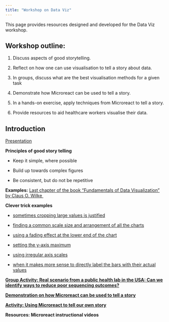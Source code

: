 ```yaml
---
title: "Workshop on Data Viz"
---
```


This page provides resources designed and developed for the Data Viz workshop.

## **Workshop outline:**

1.  Discuss aspects of good storytelling. 

2.  Reflect on how one can use visualisation to tell a story about data.

3.  In groups, discuss what are the best visualisation methods for a given task

4.  Demonstrate how Microreact can be used to tell a story.

5.  In a hands-on exercise, apply techniques from Microreact to tell a story. 

6.  Provide resources to aid healthcare workers visualise their data.

## **Introduction**

[Presentation](presentations/Telling%20a%20story%20and%20making%20a%20point.pdf)

**Principles of good story telling**

-   Keep it simple, where possible

-   Build up towards complex figures

-   Be consistent, but do not be repetitive

**Examples:** [Last chapter of the book "Fundamentals of Data Visualization" by Claus O. Wilke ](https://clauswilke.com/dataviz/telling-a-story.html)

**Clever trick examples**

-   [sometimes cropping large values is justified](https://www.visualisingdata.com/2017/01/little-visualisation-design-part-32/)

-   [finding a common scale size and arrangement of all the charts](https://visualisingdata.com/2016/05/little-visualisation-design-part-16/)

-   [using a fading effect at the lower end of the chart](https://www.visualisingdata.com/2016/03/the-little-of-visualisation-design-part-5/)

-   [setting the y-axis maximum](https://www.visualisingdata.com/2016/03/the-little-of-visualisation-design-part-2/)

-   [using irregular axis scales](https://www.visualisingdata.com/2019/06/the-little-of-visualisation-design-part-64/)

-   [when it makes more sense to directly label the bars with their actual values](https://www.visualisingdata.com/2019/12/the-little-of-visualisation-design-part-69/)

[**Group Activity: Real scenario from a public health lab in the USA: Can we identify ways to reduce poor sequencing outcomes?**](dataviz_groupactivity.qmd)

[**Demonstration on how Microreact can be used to tell a story**](dataviz_microreact_demo.qmd)

[**Activity: Using Microreact to tell our own story**](dataviz_Microreact_activity.qmd)

**Resources: Microreact instructional videos**
